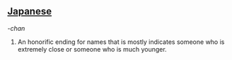 ==[[Japanese]]==
''-chan''
#An honorific ending for names that is mostly indicates someone who is extremely close or someone who is much younger.
